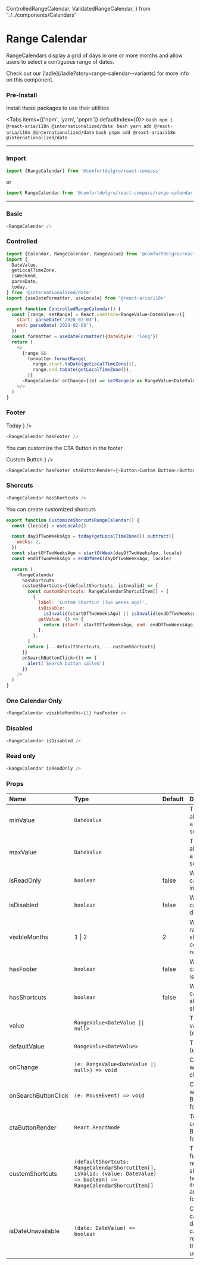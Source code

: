   ControlledRangeCalendar,
  ValidatedRangeCalendar,
} from '../../components/Calendars'

# Range Calendar

RangeCalendars display a grid of days in one or more months and allow users to select a contiguous range of dates.

<Callout>
  Check out our [ladle](/ladle?story=range-calendar--variants) for more info on
  this component.
</Callout>

### Pre-Install

Install these packages to use their utilities


<Tabs items={['npm', 'yarn', 'pnpm']} defaultIndex={0}>
  <Tab>```bash npm i @react-aria/i18n @internationalized/date ```</Tab>
  <Tab>``` bash yarn add @react-aria/i18n @internationalized/date ```</Tab>
  <Tab>``` bash pnpm add @react-aria/i18n @internationalized/date ```</Tab>
</Tabs>

---

### Import

```js
import {RangeCalendar} from '@comfortdelgro/react-compass'
```

or

```js
import RangeCalendar from '@comfortdelgro/react-compass/range-calendar'
```

---

### Basic

<section className={styles.componentShowcaseContainer}>
  <RangeCalendar />
</section>

```js
<RangeCalendar />
```

### Controlled

<section className={styles.componentShowcaseContainer}>
  <ControlledRangeCalendar />
</section>

```js
import {Calendar, RangeCalendar, RangeValue} from '@comfortdelgro/react-compass'
import {
  DateValue,
  getLocalTimeZone,
  isWeekend,
  parseDate,
  today,
} from '@internationalized/date'
import {useDateFormatter, useLocale} from '@react-aria/i18n'

export function ControlledRangeCalendar() {
  const [range, setRange] = React.useState<RangeValue<DateValue>>({
    start: parseDate('2020-02-03'),
    end: parseDate('2020-02-08'),
  })
  const formatter = useDateFormatter({dateStyle: 'long'})
  return (
    <>
      {range &&
        formatter.formatRange(
          range.start.toDate(getLocalTimeZone()),
          range.end.toDate(getLocalTimeZone()),
        )}
      <RangeCalendar onChange={(e) => setRange(e as RangeValue<DateValue>)} />
    </>
  )
}
```

### Footer

<section className={styles.componentShowcaseContainer}>
  <RangeCalendar
    hasFooter
    ctaButtonRender={
      <Button className='c-hKssGC-hYGuEl-variant-primary'>Today</Button>
    }
  />
</section>

```js
<RangeCalendar hasFooter />
```

You can customize the CTA Button in the footer

<section className={styles.componentShowcaseContainer}>
  <RangeCalendar
    hasFooter
    ctaButtonRender={
      <Button className='c-hKssGC-hYGuEl-variant-primary'>Custom Button</Button>
    }
  />
</section>

```js
<RangeCalendar hasFooter ctaButtonRender={<Button>Custom Button</Button>} />
```

### Shorcuts

<section className={styles.componentShowcaseContainer}>
  <RangeCalendar hasShortcuts />
</section>

```js
<RangeCalendar hasShortcuts />
```

You can create customized shorcuts


<section className={styles.componentShowcaseContainer}>
  <CustomizeShorcutsRangeCalendar />
</section>

```js {13-25}
export function CustomizeShorcutsRangeCalendar() {
  const {locale} = useLocale()

  const dayOfTwoWeeksAgo = today(getLocalTimeZone()).subtract({
    weeks: 2,
  })
  const startOfTwoWeeksAgo = startOfWeek(dayOfTwoWeeksAgo, locale)
  const endOfTwoWeeksAgo = endOfWeek(dayOfTwoWeeksAgo, locale)

  return (
    <RangeCalendar
      hasShortcuts
      customShortcuts={(defaultShortcuts, isInvalid) => {
        const customShortcuts: RangeCalendarShorcutItem[] = [
          {
            label: 'Custom Shortcut (Two weeks ago)',
            isDisable:
              isInvalid(startOfTwoWeeksAgo) || isInvalid(endOfTwoWeeksAgo),
            getValue: () => {
              return {start: startOfTwoWeeksAgo, end: endOfTwoWeeksAgo}
            },
          },
        ]
        return [...defaultShortcuts, ...customShortcuts]
      }}
      onSearchButtonClick={() => {
        alert('Search button called')
      }}
    />
  )
}
```

### One Calendar Only

<section className={styles.componentShowcaseContainer}>
  <RangeCalendar
    visibleMonths={1}
    hasFooter
    css={{
      '& .calendar-footer button:nth-child(2)': {
        backgroundColor: 'var(--colors-cdgBlue)',
      },
    }}
  />
</section>

```js
<RangeCalendar visibleMonths={1} hasFooter />
```

### Disabled

<section className={styles.componentShowcaseContainer}>
  <RangeCalendar isDisabled />
</section>

```js
<RangeCalendar isDisabled />
```

### Read only

<section className={styles.componentShowcaseContainer}>
  <RangeCalendar isReadOnly />
</section>

```js
<RangeCalendar isReadOnly />
```

### Props

| Name                | Type                                                                                                                   | Default | Description                                                                                                                 |
| :------------------ | :--------------------------------------------------------------------------------------------------------------------- | :------ | :-------------------------------------------------------------------------------------------------------------------------- |
| minValue            | `DateValue`                                                                                                            |         | The minimum allowed date that a user may select.                                                                            |
| maxValue            | `DateValue`                                                                                                            |         | The maximum allowed date that a user may select.                                                                            |
| isReadOnly          | `boolean`                                                                                                              | false   | Whether the calendar value is immutable.                                                                                    |
| isDisabled          | `boolean`                                                                                                              | false   | Whether the calendar is disabled.                                                                                           |
| visibleMonths       | 1 \| 2                                                                                                                 | 2       | Whether the range calendar shows 2 months consecutively or not.                                                             |
| hasFooter           | `boolean`                                                                                                              | false   | Whether the calendar footer is shown.                                                                                       |
| hasShortcuts        | `boolean`                                                                                                              | false   | Whether the calendar shorcuts is shown.                                                                                     |
| value               | `RangeValue<DateValue \|\| null>`                                                                                      |         | The current value (controlled).                                                                                             |
| defaultValue        | `RangeValue<DateValue>`                                                                                                |         | The default value (uncontrolled).                                                                                           |
| onChange            | `(e: RangeValue<DateValue \|\| null>) => void`                                                                         |         | Callback fired when the value changes.                                                                                      |
| onSearchButtonClick | `(e: MouseEvent) => void`                                                                                              |         | Callback fired when the Search Button in the footer is clicked.                                                             |
| ctaButtonRender     | `React.ReactNode`                                                                                                      |         | To render custom CTA Button in the footer                                                                                   |
| customShortcuts     | `(defaultShortcuts: RangeCalendarShorcutItem[], isValid: (value: DateValue) => boolean) => RangeCalendarShorcutItem[]` |         | This callback function is to render custom shortcuts. It has two params: `defaultShortcuts` and `isInvalid` for user to use |
| isDateUnavailable   | `(date: DateValue) => boolean`                                                                                         |         | Callback that is called for each date of the calendar. If it returns true, then the date is unavailable.                    |
